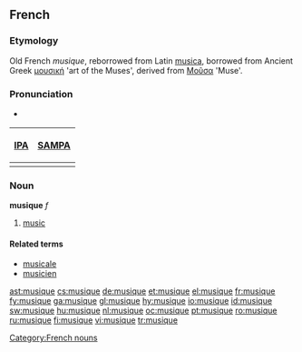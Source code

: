 ==French==
===Etymology===
Old French ''musique'', reborrowed from Latin [[musica]], borrowed from Ancient Greek [[μουσική]] 'art of the Muses', derived from [[Μοῦσα]] 'Muse'.

===Pronunciation===
*{{audio|Fr-musique.ogg|audio}}
{| border=1 cellpadding=5
! [[w:IPA|IPA]] !! [[w:SAMPA|SAMPA]]
|-
| {{IPAchar|/myˈzik/}} || {{IPAchar|/my"zik/}}
|}

===Noun===
'''musique''' ''f''

# [[music]]

====Related terms====
*[[musicale]]
*[[musicien]]

[[Category:French nouns]]

[[ast:musique]]
[[cs:musique]]
[[de:musique]]
[[et:musique]]
[[el:musique]]
[[fr:musique]]
[[fy:musique]]
[[ga:musique]]
[[gl:musique]]
[[hy:musique]]
[[io:musique]]
[[id:musique]]
[[sw:musique]]
[[hu:musique]]
[[nl:musique]]
[[oc:musique]]
[[pt:musique]]
[[ro:musique]]
[[ru:musique]]
[[fi:musique]]
[[vi:musique]]
[[tr:musique]]